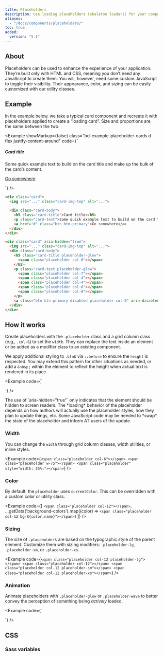 ```yaml
---
title: Placeholders
description: Use loading placeholders (skeleton loaders) for your components or pages to indicate something may still be loading.
aliases:
  - "/docs/components/placeholders/"
toc: true
added:
  version: "5.1"
---
```



## About

Placeholders can be used to enhance the experience of your application. They’re built only with HTML and CSS, meaning you don’t need any JavaScript to create them. You will, however, need some custom JavaScript to toggle their visibility. Their appearance, color, and sizing can be easily customized with our utility classes.

## Example

In the example below, we take a typical card component and recreate it with placeholders applied to create a “loading card”. Size and proportions are the same between the two.

<Example showMarkup={false} class="bd-example-placeholder-cards d-flex justify-content-around" code={`<div class="card">
    <Placeholder width="100%" height="180" class="card-img-top" text="icon" background="#20c997" />
    <div class="card-body">
      <h5 class="card-title">Card title</h5>
      <p class="card-text">Some quick example text to build on the card title and make up the bulk of the card’s content.</p>
      <a href="#" class="btn btn-primary">Go somewhere</a>
    </div>
  </div>

  <div class="card" aria-hidden="true">
    <Placeholder width="100%" height="180" class="card-img-top" text="icon" background="#666" />
    <div class="card-body">
      <div class="h5 card-title placeholder-glow">
        <span class="placeholder col-6"></span>
      </div>
      <p class="card-text placeholder-glow">
        <span class="placeholder col-7"></span>
        <span class="placeholder col-4"></span>
        <span class="placeholder col-4"></span>
        <span class="placeholder col-6"></span>
        <span class="placeholder col-8"></span>
      </p>
      <a class="btn btn-primary disabled placeholder col-6" aria-disabled="true"></a>
    </div>
  </div>`} />

```html
<div class="card">
  <img src="..." class="card-img-top" alt="...">

  <div class="card-body">
    <h5 class="card-title">Card title</h5>
    <p class="card-text">Some quick example text to build on the card title and make up the bulk of the card’s content.</p>
    <a href="#" class="btn btn-primary">Go somewhere</a>
  </div>
</div>

<div class="card" aria-hidden="true">
  <img src="..." class="card-img-top" alt="...">
  <div class="card-body">
    <h5 class="card-title placeholder-glow">
      <span class="placeholder col-6"></span>
    </h5>
    <p class="card-text placeholder-glow">
      <span class="placeholder col-7"></span>
      <span class="placeholder col-4"></span>
      <span class="placeholder col-4"></span>
      <span class="placeholder col-6"></span>
      <span class="placeholder col-8"></span>
    </p>
    <a class="btn btn-primary disabled placeholder col-6" aria-disabled="true"></a>
  </div>
</div>
```

## How it works

Create placeholders with the `.placeholder` class and a grid column class (e.g., `.col-6`) to set the `width`. They can replace the text inside an element or be added as a modifier class to an existing component.

We apply additional styling to `.btn`s via `::before` to ensure the `height` is respected. You may extend this pattern for other situations as needed, or add a `&nbsp;` within the element to reflect the height when actual text is rendered in its place.

<Example code={`<p aria-hidden="true">
    <span class="placeholder col-6"></span>
  </p>

  <a class="btn btn-primary disabled placeholder col-4" aria-disabled="true"></a>`} />

<Callout type="info">
The use of `aria-hidden="true"` only indicates that the element should be hidden to screen readers. The *loading* behavior of the placeholder depends on how authors will actually use the placeholder styles, how they plan to update things, etc. Some JavaScript code may be needed to *swap* the state of the placeholder and inform AT users of the update.
</Callout>

### Width

You can change the `width` through grid column classes, width utilities, or inline styles.

<Example code={`<span class="placeholder col-6"></span>
  <span class="placeholder w-75"></span>
  <span class="placeholder" style="width: 25%;"></span>`} />

### Color

By default, the `placeholder` uses `currentColor`. This can be overridden with a custom color or utility class.

<Example code={[
  `<span class="placeholder col-12"></span>`,
  ...getData('background-colors').map((color) => `<span class="placeholder col-12 bg-${color.name}"></span>`)
]} />

### Sizing

The size of `.placeholder`s are based on the typographic style of the parent element. Customize them with sizing modifiers: `.placeholder-lg`, `.placeholder-sm`, or `.placeholder-xs`.

<Example code={`<span class="placeholder col-12 placeholder-lg"></span>
  <span class="placeholder col-12"></span>
  <span class="placeholder col-12 placeholder-sm"></span>
  <span class="placeholder col-12 placeholder-xs"></span>`} />

### Animation

Animate placeholders with `.placeholder-glow` or `.placeholder-wave` to better convey the perception of something being *actively* loaded.

<Example code={`<p class="placeholder-glow">
    <span class="placeholder col-12"></span>
  </p>

  <p class="placeholder-wave">
    <span class="placeholder col-12"></span>
  </p>`} />

## CSS

### Sass variables

<ScssDocs name="placeholders" file="scss/_variables.scss" />
